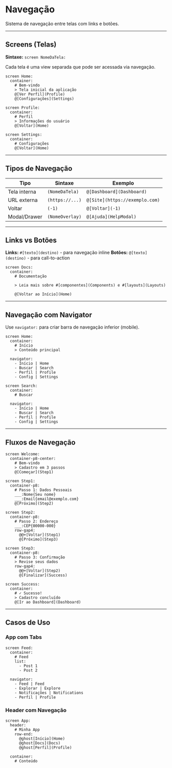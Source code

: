 # Navegação


Sistema de navegação entre telas com links e botões.

---

## Screens (Telas)

**Sintaxe:** `screen NomeDaTela:`

Cada tela é uma view separada que pode ser acessada via navegação.

<DslExample title="Navegação entre Telas" heightClassName="h-48">

```dsl
screen Home:
  container:
    # Bem-vindo
    > Tela inicial da aplicação
    @[Ver Perfil](Profile)
    @[Configurações](Settings)

screen Profile:
  container:
    # Perfil
    > Informações do usuário
    @[Voltar](Home)

screen Settings:
  container:
    # Configurações
    @[Voltar](Home)
```

</DslExample>

---

## Tipos de Navegação

| Tipo | Sintaxe | Exemplo |
|------|---------|---------|
| Tela interna | `(NomeDaTela)` | `@[Dashboard](Dashboard)` |
| URL externa | `(https://...)` | `@[Site](https://exemplo.com)` |
| Voltar | `(-1)` | `@[Voltar](-1)` |
| Modal/Drawer | `(NomeOverlay)` | `@[Ajuda](HelpModal)` |

---

## Links vs Botões

**Links:** `#[texto](destino)` - para navegação inline
**Botões:** `@[texto](destino)` - para call-to-action

<DslExample title="Links vs Botões" heightClassName="h-40">

```dsl
screen Docs:
  container:
    # Documentação
    
    > Leia mais sobre #[componentes](Components) e #[layouts](Layouts)
    
    @[Voltar ao Início](Home)
```

</DslExample>

---

## Navegação com Navigator

Use `navigator:` para criar barra de navegação inferior (mobile).

<DslExample title="Navigator (Barra Inferior)" heightClassName="h-56">

```dsl
screen Home:
  container:
    # Início
    > Conteúdo principal
  
  navigator:
    - Início | Home
    - Buscar | Search
    - Perfil | Profile
    - Config | Settings

screen Search:
  container:
    # Buscar
  
  navigator:
    - Início | Home
    - Buscar | Search
    - Perfil | Profile
    - Config | Settings
```

</DslExample>

---

## Fluxos de Navegação

<DslExample title="Fluxo Multi-Tela" heightClassName="h-64">

```dsl
screen Welcome:
  container-p8-center:
    # Bem-vindo
    > Cadastro em 3 passos
    @[Começar](Step1)

screen Step1:
  container-p8:
    # Passo 1: Dados Pessoais
    ___:Nome{Seu nome}
    ___:Email{email@exemplo.com}
    @[Próximo](Step2)

screen Step2:
  container-p8:
    # Passo 2: Endereço
    ___:CEP{00000-000}
    row-gap4:
      @@+[Voltar](Step1)
      @[Próximo](Step3)

screen Step3:
  container-p8:
    # Passo 3: Confirmação
    > Revise seus dados
    row-gap4:
      @@+[Voltar](Step2)
      @[Finalizar](Success)

screen Success:
  container:
    # ✓ Sucesso!
    > Cadastro concluído
    @[Ir ao Dashboard](Dashboard)
```

</DslExample>

---

## Casos de Uso

### App com Tabs

<DslExample title="Navegação por Tabs" heightClassName="h-56">

```dsl
screen Feed:
  container:
    # Feed
    list:
      - Post 1
      - Post 2
  
  navigator:
    - Feed | Feed
    - Explorar | Explore
    - Notificações | Notifications
    - Perfil | Profile
```

</DslExample>

### Header com Navegação

<DslExample title="Header + Navegação" heightClassName="h-48">

```dsl
screen App:
  header:
    # Minha App
    row-end:
      @ghost[Início](Home)
      @ghost[Docs](Docs)
      @ghost[Perfil](Profile)
  
  container:
    # Conteúdo
```

</DslExample>
